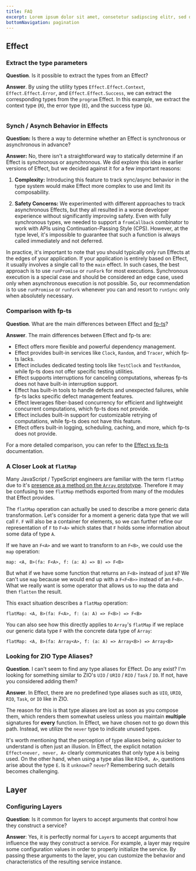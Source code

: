 ```yaml
---
title: FAQ
excerpt: Lorem ipsum dolor sit amet, consetetur sadipscing elitr, sed diam nonumy eirmod tempor invidunt ut labore.
bottomNavigation: pagination
---
```


## Effect

### Extract the type parameters

**Question**. Is it possible to extract the types from an Effect?

**Answer**. By using the utility types `Effect.Effect.Context`, `Effect.Effect.Error`, and `Effect.Effect.Success`, we can extract the corresponding types from the `program` Effect. In this example, we extract the context type (`R`), the error type (`E`), and the success type (`A`).

```ts file=<rootDir>/src/faq/effect-extract-types.ts

```

### Synch / Asynch Behavior in Effects

**Question:** Is there a way to determine whether an Effect is synchronous or asynchronous in advance?

**Answer:** No, there isn't a straightforward way to statically determine if an Effect is synchronous or asynchronous. We did explore this idea in earlier versions of Effect, but we decided against it for a few important reasons:

1. **Complexity:** Introducing this feature to track sync/async behavior in the type system would make Effect more complex to use and limit its composability.

2. **Safety Concerns:** We experimented with different approaches to track asynchronous Effects, but they all resulted in a worse developer experience without significantly improving safety. Even with fully synchronous types, we needed to support a `fromCallback` combinator to work with APIs using Continuation-Passing Style (CPS). However, at the type level, it's impossible to guarantee that such a function is always called immediately and not deferred.

In practice, it's important to note that you should typically only run Effects at the edges of your application. If your application is entirely based on Effect, it usually involves a single call to the `main` effect. In such cases, the best approach is to use `runPromise` or `runFork` for most executions. Synchronous execution is a special case and should be considered an edge case, used only when asynchronous execution is not possible. So, our recommendation is to use `runPromise` or `runFork` whenever you can and resort to `runSync` only when absolutely necessary.

### Comparison with fp-ts

**Question**. What are the main differences between Effect and [fp-ts](https://github.com/gcanti/fp-ts)?

**Answer**. The main differences between Effect and fp-ts are:

- Effect offers more flexible and powerful dependency management.
- Effect provides built-in services like `Clock`, `Random`, and `Tracer`, which fp-ts lacks.
- Effect includes dedicated testing tools like `TestClock` and `TestRandom`, while fp-ts does not offer specific testing utilities.
- Effect supports interruptions for canceling computations, whereas fp-ts does not have built-in interruption support.
- Effect has built-in tools to handle defects and unexpected failures, while fp-ts lacks specific defect management features.
- Effect leverages fiber-based concurrency for efficient and lightweight concurrent computations, which fp-ts does not provide.
- Effect includes built-in support for customizable retrying of computations, while fp-ts does not have this feature.
- Effect offers built-in logging, scheduling, caching, and more, which fp-ts does not provide.

For a more detailed comparison, you can refer to the [Effect vs fp-ts](fp-ts) documentation.

### A Closer Look at `flatMap`

Many JavaScript / TypeScript engineers are familiar with the term `flatMap` due to it's [presence as a method on the `Array` prototype](https://developer.mozilla.org/en-US/docs/Web/JavaScript/Reference/Global_Objects/Array/flatMap). Therefore it may be confusing to see `flatMap` methods exported from many of the modules that Effect provides.

The `flatMap` operation can actually be used to describe a more generic data transformation. Let's consider for a moment a generic data type that we will call `F`. `F` will also be a container for elements, so we can further refine our representation of `F` to `F<A>` which states that `F` holds some information about some data of type `A`.

If we have an `F<A>` and we want to transform to an `F<B>`, we could use the `map` operation:

```
map: <A, B>(fa: F<A>, f: (a: A) => B) => F<B>
```

But what if we have some function that returns an `F<B>` instead of just `B`? We can't use `map` because we would end up with a `F<F<B>>` instead of an `F<B>`. What we really want is some operator that allows us to `map` the data and then `flatten` the result.

This exact situation describes a `flatMap` operation:

```
flatMap: <A, B>(fa: F<A>, f: (a: A) => F<B>) => F<B>
```

You can also see how this directly applies to `Array`'s `flatMap` if we replace our generic data type `F` with the concrete data type of `Array`:

```
flatMap: <A, B>(fa: Array<A>, f: (a: A) => Array<B>) => Array<B>
```

### Looking for ZIO Type Aliases?

**Question**. I can't seem to find any type aliases for Effect. Do any exist? I'm looking for something similar to ZIO's `UIO` / `URIO` / `RIO` / `Task` / `IO`. If not, have you considered adding them?

**Answer**. In Effect, there are no predefined type aliases such as `UIO`, `URIO`, `RIO`, `Task`, or `IO` like in ZIO.

The reason for this is that type aliases are lost as soon as you compose them, which renders them somewhat useless unless you maintain **multiple** signatures for **every** function. In Effect, we have chosen not to go down this path. Instead, we utilize the `never` type to indicate unused types.

It's worth mentioning that the perception of type aliases being quicker to understand is often just an illusion. In Effect, the explicit notation `Effect<never, never, A>` clearly communicates that only type `A` is being used. On the other hand, when using a type alias like `RIO<R, A>`, questions arise about the type `E`. Is it `unknown`? `never`? Remembering such details becomes challenging.

## Layer

### Configuring Layers

**Question**: Is it common for layers to accept arguments that control how they construct a service?

**Answer**: Yes, it is perfectly normal for `Layer`s to accept arguments that influence the way they construct a service. For example, a layer may require some configuration values in order to properly initialize the service. By passing these arguments to the layer, you can customize the behavior and characteristics of the resulting service instance.
